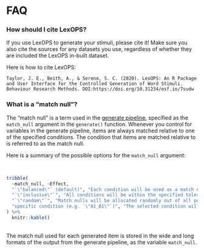 # FAQ

### How should I cite LexOPS? {-}

If you use LexOPS to generate your stimuli, please cite it! Make sure you also cite the sources for any datasets you use, regardless of whether they are included the LexOPS in-built dataset.

Here is how to cite LexOPS:

```block
Taylor, J. E., Beith, A., & Sereno, S. C. (2020). LexOPS: An R Package and User Interface for the Controlled Generation of Word Stimuli. Behaviour Research Methods. DOI:https://doi.org/10.31234/osf.io/7sudw
```

### What is a "match null"? {-}

The "match null" is a term used in the [generate pipeline](the-generate-pipeline.html), specified as the `match_null` argument in the `generate()` function. Whenever you control for variables in the generate pipeline, items are always matched relative to one of the specified conditions. The condition that items are matched relative to is referred to as the match null.

Here is a summary of the possible options for the `match_null` argument:

<br>
```r
tribble(
  ~match_null, ~Effect,
  "`\"balanced\"` (default)", "Each condition will be used as a match null an equal number of times, or as close to this as possible, in a random order. Since `match_null = \"balanced\"` works by dividing `n` by the number of conditions, this default will not work when `n = \"all\"` as the `generate()` function will not know how many stimuli will be generated in the stimulus list. This is why you'll get a warning if these options are used together.",
  "`\"inclusive\"`", "All conditions will be within the specified tolerances to *all other* conditions.",
  "`\"random\"`", "Match nulls will be allocated randomly out of all possible conditions.",
  "specific condition (e.g. `\"A1_B1\"`)", "The selected condition will be used as a match null for all generated items."
) %>%
  knitr::kable()
```

<br>
The match null used for each generated item is stored in the wide and long formats of the output from the generate pipeline, as the variable `match_null`.
